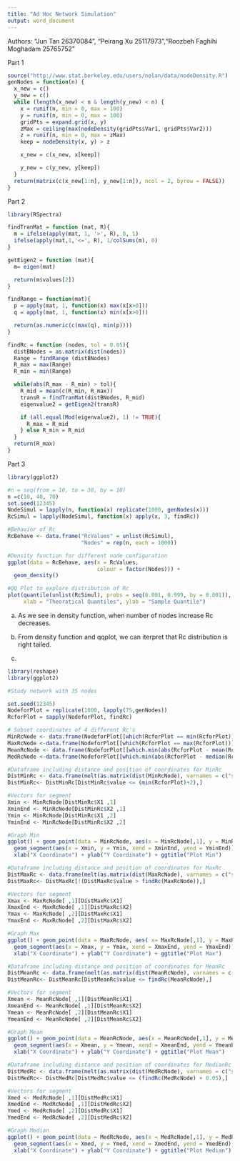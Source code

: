```yaml
---
title: "Ad Hoc Network Simulation"
output: word_document
---
```


Authors: 
"Jun Tan 26370084", "Peirang Xu 25117973","Roozbeh Faghihi Moghadam 25765752"

Part 1

```r
source("http://www.stat.berkeley.edu/users/nolan/data/nodeDensity.R")
genNodes = function(n) {
  x_new = c()
  y_new = c()
  while (length(x_new) < n & length(y_new) < n) {
    x = runif(n, min = 0, max = 100)
    y = runif(n, min = 0, max = 100)
    gridPts = expand.grid(x, y)
    zMax = ceiling(max(nodeDensity(gridPts$Var1, gridPts$Var2)))
    z = runif(n, min = 0, max = zMax)
    keep = nodeDensity(x, y) > z

    x_new = c(x_new, x[keep])

    y_new = c(y_new, y[keep])
  }
  return(matrix(c(x_new[1:n], y_new[1:n]), ncol = 2, byrow = FALSE))
}
```


Part 2

```r
library(RSpectra)

findTranMat = function (mat, R){
  m = ifelse(apply(mat, 1, '>', R), 0, 1)
  ifelse(apply(mat,1,'<=', R), 1/colSums(m), 0)
}

getEigen2 = function (mat){
  m= eigen(mat)

  return(m$values[2])
}

findRange = function(mat){
  p = apply(mat, 1, function(x) max(x[x>0]))
  q = apply(mat, 1, function(x) min(x[x>0]))

  return(as.numeric(c(max(q), min(p))))
}

findRc = function (nodes, tol = 0.05){
  distBNodes = as.matrix(dist(nodes))
  Range = findRange (distBNodes)
  R_max = max(Range)
  R_min = min(Range)

  while(abs(R_max - R_min) > tol){
    R_mid = mean(c(R_min, R_max))
    transR = findTranMat(distBNodes, R_mid)
    eigenvalue2 = getEigen2(transR)

    if (all.equal(Mod(eigenvalue2), 1) != TRUE){
      R_max = R_mid
    } else R_min = R_mid
  }
  return(R_max)
}
```


Part 3

```r
library(ggplot2)

#n = seq(from = 10, to = 30, by = 10)
n =c(10, 40, 70)
set.seed(12345)
NodeSimul = lapply(n, function(x) replicate(1000, genNodes(x)))
RcSimul = lapply(NodeSimul, function(x) apply(x, 3, findRc))

#Behavior of Rc
RcBehave <- data.frame("RcValues" = unlist(RcSimul), 
                       "Nodes" = rep(n, each = 1000))

#Density function for different node configuration
ggplot(data = RcBehave, aes(x = RcValues, 
                            colour = factor(Nodes))) +
  geom_density() 

#QQ Plot to explore distribution of Rc
plot(quantile(unlist(RcSimul), probs = seq(0.001, 0.999, by = 0.001)),
     xlab = "Theoratical Quantiles", ylab = "Sample Quantile")
```

a) As we see in density function, when number of nodes increase Rc decreases.

b) From density function and qqplot, we can iterpret that Rc distribution is right tailed.


c)
```r
library(reshape)
library(ggplot2)

#Study network with 35 nodes

set.seed(12345)
NodeforPlot = replicate(1000, lapply(75,genNodes))
RcforPlot = sapply(NodeforPlot, findRc)

# Subset coordinates of 4 different Rc's
MinRcNode <- data.frame(NodeforPlot[[which(RcforPlot == min(RcforPlot))]])
MaxRcNode <-data.frame(NodeforPlot[[which(RcforPlot == max(RcforPlot))]])
MeanRcNode <- data.frame(NodeforPlot[[which.min(abs(RcforPlot - mean(RcforPlot)))]])
MedRcNode <-data.frame(NodeforPlot[[which.min(abs(RcforPlot - median(RcforPlot)))]])

```


```r
#Dataframe including distance and position of coordinates for MinRc
DistMinRc <- data.frame(melt(as.matrix(dist(MinRcNode), varnames = c("start", "end"))))
DistMinRc<- DistMinRc[DistMinRc$value <= (min(RcforPlot)+2),]

#Vectors for segment
Xmin <- MinRcNode[DistMinRc$X1 ,1]
XminEnd <- MinRcNode[DistMinRc$X2 ,1]
Ymin <- MinRcNode[DistMinRc$X1 ,2]
YminEnd <- MinRcNode[DistMinRc$X2 ,2]

#Graph Min
ggplot() + geom_point(data = MinRcNode, aes(x = MinRcNode[,1], y = MinRcNode[,2])) + 
  geom_segment(aes(x = Xmin, y = Ymin, xend = XminEnd, yend = YminEnd)) +
  xlab("X Coordinate") + ylab("Y Coordinate") + ggtitle("Plot Min")
```

```r
#Dataframe including distance and position of coordinates for MaxRc
DistMaxRc <- data.frame(melt(as.matrix(dist(MaxRcNode), varnames = c("start", "end"))))
DistMaxRc<- DistMaxRc[!(DistMaxRc$value > findRc(MaxRcNode)),]

#Vectors for segment
Xmax <- MaxRcNode[ ,1][DistMaxRc$X1]
XmaxEnd <- MaxRcNode[ ,1][DistMaxRc$X2]
Ymax <- MaxRcNode[ ,2][DistMaxRc$X1]
YmaxEnd <- MaxRcNode[ ,2][DistMaxRc$X2]

#Graph Max
ggplot() + geom_point(data = MaxRcNode, aes( x= MaxRcNode[,1], y = MaxRcNode[,2])) + 
  geom_segment(aes(x = Xmax, y = Ymax, xend = XmaxEnd, yend = YmaxEnd))+
  xlab("X Coordinate") + ylab("Y Coordinate") + ggtitle("Plot Max")
```


```r

#Dataframe including distance and position of coordinates for MeanRc
DistMeanRc <- data.frame(melt(as.matrix(dist(MeanRcNode), varnames = c("start", "end"))))
DistMeanRc<- DistMeanRc[DistMeanRc$value <= findRc(MeanRcNode),]

#Vectors for segment
Xmean <- MeanRcNode[ ,1][DistMeanRc$X1]
XmeanEnd <- MeanRcNode[ ,1][DistMeanRc$X2]
Ymean <- MeanRcNode[ ,2][DistMeanRc$X1]
YmeanEnd <- MeanRcNode[ ,2][DistMeanRc$X2]

#Graph Mean
ggplot() + geom_point(data = MeanRcNode, aes(x = MeanRcNode[,1], y = MeanRcNode[,2])) + 
  geom_segment(aes(x = Xmean, y = Ymean, xend = XmeanEnd, yend = YmeanEnd))+
  xlab("X Coordinate") + ylab("Y Coordinate") + ggtitle("Plot Mean")
```

```r

#Dataframe including distance and position of coordinates for MedianRc
DistMedRc <- data.frame(melt(as.matrix(dist(MedRcNode), varnames = c("start", "end"))))
DistMedRc<- DistMedRc[DistMedRc$value <= (findRc(MedRcNode) + 0.05),]

#Vectors for segment
Xmed <- MedRcNode[ ,1][DistMedRc$X1]
XmedEnd <- MedRcNode[ ,1][DistMedRc$X2]
Ymed <- MedRcNode[ ,2][DistMedRc$X1]
YmedEnd <- MedRcNode[ ,2][DistMedRc$X2]

#Graph Median
ggplot() + geom_point(data = MedRcNode, aes(x = MedRcNode[,1], y = MedRcNode[,2])) + 
  geom_segment(aes(x = Xmed, y = Ymed, xend = XmedEnd, yend = YmedEnd))+
  xlab("X Coordinate") + ylab("Y Coordinate") + ggtitle("Plot Median")

```
